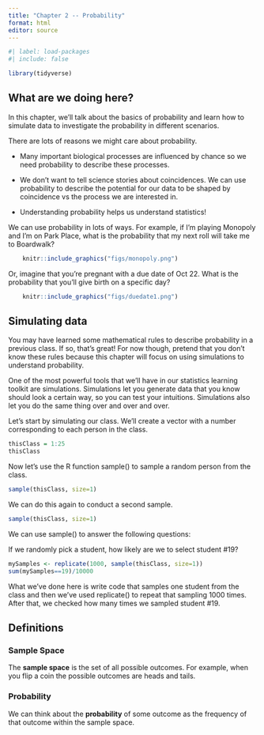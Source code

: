 ```yaml
---
title: "Chapter 2 -- Probability"
format: html
editor: source
---
```


```r
#| label: load-packages
#| include: false

library(tidyverse)
```

## What are we doing here?

In this chapter, we'll talk about the basics of probability and learn how to simulate data to investigate the probability in different scenarios.

There are lots of reasons we might care about probability.

-   Many important biological processes are influenced by chance so we need probability to describe these processes.

-   We don't want to tell science stories about coincidences. We can use probability to describe the potential for our data to be shaped by coincidence vs the process we are interested in.

-   Understanding probability helps us understand statistics!

We can use probability in lots of ways. For example, if I'm playing Monopoly and I'm on Park Place, what is the probability that my next roll will take me to Boardwalk?

```r
	knitr::include_graphics("figs/monopoly.png")
```

Or, imagine that you're pregnant with a due date of Oct 22. What is the probability that you'll give birth on a specific day?


```r
	knitr::include_graphics("figs/duedate1.png")
```

## Simulating data

You may have learned some mathematical rules to describe probability in a previous class. If so, that's great! For now though, pretend that you don't know these rules because this chapter will focus on using simulations to understand probability.

One of the most powerful tools that we'll have in our statistics learning toolkit are simulations. Simulations let you generate data that you know should look a certain way, so you can test your intuitions. Simulations also let you do the same thing over and over and over.

Let's start by simulating our class. We'll create a vector with a number corresponding to each person in the class.

```r
thisClass = 1:25
thisClass
```

Now let's use the R function sample() to sample a random person from the class.

```r
sample(thisClass, size=1)
```

We can do this again to conduct a second sample.

```r
sample(thisClass, size=1)
```

We can use sample() to answer the following questions:

If we randomly pick a student, how likely are we to select student #19?

```r
mySamples <- replicate(1000, sample(thisClass, size=1))
sum(mySamples==19)/10000
```

What we've done here is write code that samples one student from the class and then we've used replicate() to repeat that sampling 1000 times. After that, we checked how many times we sampled student #19.


## Definitions

### Sample Space

The **sample space** is the set of all possible outcomes. For example, when you flip a coin the possible outcomes are heads and tails.


### Probability

We can think about the **probability** of some outcome as the frequency of that outcome within the sample space.  
